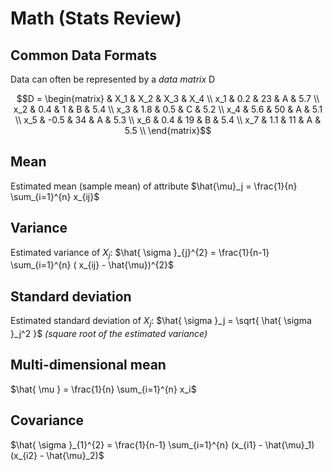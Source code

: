 # Math (Stats Review)

## Common Data Formats

Data can often be represented by a _data matrix_ D

$$D = \begin{matrix}
 & X_1 & X_2 & X_3 & X_4 \\
x_1 & 0.2 & 23 & A & 5.7 \\
x_2 & 0.4 & 1 & B & 5.4 \\
x_3 & 1.8 & 0.5 & C & 5.2 \\
x_4 & 5.6 & 50 & A & 5.1 \\
x_5 & -0.5 & 34 & A & 5.3 \\
x_6 & 0.4 & 19 & B & 5.4 \\
x_7 & 1.1 & 11 & A & 5.5 \\
\end{matrix}$$

## Mean

Estimated mean (sample mean) of attribute $\hat{\mu}_j = \frac{1}{n} \sum_{i=1}^{n} x_{ij}$

## Variance

Estimated variance of $X_j$: $\hat{ \sigma }_{j}^{2} = \frac{1}{n-1} \sum_{i=1}^{n} ( x_{ij} - \hat{\mu})^{2}$

## Standard deviation

Estimated standard deviation of $X_j$: $\hat{ \sigma }_j = \sqrt{ \hat{ \sigma }_j^2 }$ _(square root of the estimated variance)_

## Multi-dimensional mean

$\hat{ \mu } = \frac{1}{n} \sum_{i=1}^{n} x_i$

## Covariance

$\hat{ \sigma }_{1}^{2} = \frac{1}{n-1} \sum_{i=1}^{n} (x_{i1} - \hat{\mu}_1)(x_{i2} - \hat{\mu}_2)$

